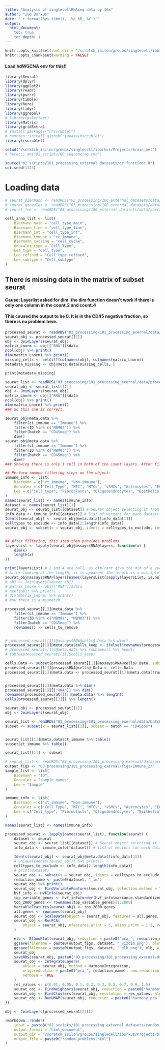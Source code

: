 ```yaml
---
title: "Analysis of singlecellRNAseq data by 10x"
author: "Ivo Borkus"
date: "`r format(Sys.time(), '%d %B, %Y')`"
output:  
  html_document:
    toc: true
    toc_depth: 1
---
```

```r
knitr::opts_knit$set(root.dir = "/scratch_isilon/groups/singlecell/iborkus/Projects/brain_met") # nolint
knitr::opts_chunk$set(warning = FALSE)
```
#### Load hdWGCNA env for this!!



```R
library(Seurat)
library(dplyr)
library(ggplot2)
library(readr)
library(purrr)
library(tibble)
library(here)
library(tidyr)
library(ggrepel)
# library(paletteer)
library(Matrix)
library(gridExtra)
# install.packages("nrscrublet")
# remotes::install_github("iaaaka/Rscrublet")
library(rscrublet)

setwd("/scratch_isilon/groups/singlecell/iborkus/Projects/brain_met")
# here::i_am("02_scripts/QC_sequencing.rmd")

source("02_scripts/101_processing_external_datasets/qc_functions.R")
set.seed(1123)
```

# Loading data
```R
# seurat_biermann <- readRDS("03_processing/100_external_datasets/data/seurat_biermann_initial_meta.rds")
# seurat_gonzalez <- readRDS("03_processing/100_external_datasets/data/seurat_gonzalez_initial_meta.rds")
# seurat_lee <- readRDS("03_processing/100_external_datasets/data/seurat_lee_initial_meta.rds")
```


```R
cell_anno_list <- list(
    Biermann_main = "cell_type_main",
    Biermann_fine = "cell_type_fine",
    Biermann_int = "cell_type_int",
    Biermann_immune = "ct_immune",
    Biermann_cycling = "cell_cycle",
    Gonzalez_type = "Cell_Type",
    Lee_type = "Cell_type",
    Lee_refined = "Cell_type.refined",
    Lee_subtype = "Cell_subtype"
)
```

## There is missing data in the matrix of subset seurat

#### Cause:  Layerlist asked for dim. the dim function doesn't work if there is only one column in the count.2 and count.4
#### This caused the output to be 0. It is in the CD45 negative fraction, so there is no problem here.

#### 
```R
processed_seurat <- readRDS("03_processing/101_processing_exernal/data/immune/processed_seurat_list_immune.rds")
seurat_obj <- processed_seurat[[1]]
obj <- JoinLayers(seurat_obj)
matrix_Lnorm <- obj[["RNA"]]$data
ncol(obj) %>% print()
dim(matrix_Lnorm) %>% print()
missing_cells <- setdiff(colnames(obj), colnames(matrix_Lnorm))
metadata_missing <- obj@meta.data[missing_cells, ]

print(metadata_missing)
```


```R
seurat_list <- readRDS("03_processing/101_processing_exernal/data/processed_seurat_batch_job.rds")
seurat_obj <- seurat_list[[1]]
obj <- JoinLayers(seurat_obj)
matrix_Lnorm <- obj[["RNA"]]$data
ncol(obj) %>% print()
dim(matrix_Lnorm) %>% print()
### So this one is correct.
```


```R
seurat_obj@meta.data %>%
    filter(ct_immune == "Immune") %>%
    filter(ID %in% c("MBM02")) %>%
    filter(batch == "CD45neg") %>%
    dim()
seurat_obj@meta.data %>%
    filter(ct_immune == "Immune") %>%
    filter(ID %in% c("MBM03")) %>%
    filter(batch == "CD45neg") %>%
    dim()
### Showing there is only 1 cell in both of the count layers. After filtering on immune
```


```R
## Perform immune filtering steps on the object:
immune_info <- list(
    Biermann = c("ct_immune", "Non-immune"),
    Gonzalez = c("Cell_Type", "MTC", "MTCs", "vSMCs", "Astrocytes", "EC-1", "EC-2", "EC-3", "PC-1", "PC-2", "PC-3", "MSC-like-c1", "MSC-like-c2"),
    Lee = c("Cell_type", "Fibroblasts", "Oligodendrocytes", "Epithelial cells")
)
names(seurat_list) <- names(immune_info)
dataset <- names(seurat_list)[1]
seurat_obj <- seurat_list[[dataset]] # Seurat object selecting it from the list
info_data <- immune_info[[dataset]] # list of vectors for each dataset that contains the column to set the idents, and then the rest is cell types to exclude
Idents(seurat_obj) <- seurat_obj@meta.data[[info_data[1]]]
celltypes_to_exclude <- info_data[2:length(info_data)]
seurat_obj <- subset(x = seurat_obj, idents = celltypes_to_exclude, invert = T)


## After filtering, this step then provides problems
layersList <- lapply(seurat_obj@assays$RNA@layers, function(x) {
    dim(x)
    length(x)
})

print(layersList) # 2 and 4 are null, as dim(cant give the dim of a vector )
# After looking at the length, it is apparent the length is a multiple of the cells times the genes present. For 2 and 4 it is the exact same as the genes. Therefore this shows there is only 1 column.
seurat_obj@assays$RNA@layers[names(layersList[sapply(layersList, is.null)])] <- NULL
# obj <- JoinLayers(seurat_obj)
# matrix_Lnorm <- obj[["RNA"]]$data
# ncol(obj) %>% print()
# dim(matrix_Lnorm) %>% print()
# Now there is a mismatch
```

```R
processed_seurat[[1]]@meta.data %>%
    filter(ct_immune == "Immune") %>%
    filter(ID %in% c("MBM02", "MBM03")) %>%
    filter(batch == "CD45neg") %>%
    rownames() -> cells_to_remove


# processed_seurat[[1]]@assays$RNA@cells@.Data %>% dim()
processed_seurat[[1]]@meta.data$cells_keep <- ifelse(!rownames(processed_seurat[[1]]@meta.data) %in% cells_to_remove, TRUE, FALSE)
# processed_seurat[[1]]@meta.data %>% rownames() %>% head()
# table(processed_seurat[[1]]$cells_keep)

cells.Data <- subset(processed_seurat[[1]]@assays$RNA@cells@.Data, subset = processed_seurat[[1]]@meta.data$cells_keep == TRUE)
processed_seurat[[1]]@assays$RNA@cells@.Data <- cells.Data
processed_seurat[[1]]@meta.data <- processed_seurat[[1]]@meta.data[!rownames(processed_seurat[[1]]@meta.data) %in% cells_to_remove, ]


processed_seurat[[1]]@meta.data %>% dim()
processed_seurat[[1]][["RNA"]] %>% dim()
rownames(processed_seurat[[1]]@meta.data) %>% length()
Cells(processed_seurat[[1]]) %>% length()

seurat_obj <- processed_seurat[[1]]
obj <- JoinLayers(seurat_obj)
```

```R
seurat_list <- readRDS("03_processing/101_processing_exernal/data/batch_job_2/processed_seurat_batch_job.rds")
subset <- subset(x = seurat_list[[1]], subset = batch == "CD45pos")


seurat_list[[1]]@meta.data$ct_immune %>% table()
subset$ct_immune %>% table()

seurat_list[[1]] <- subset
```




```R
# seurat_list <- readRDS("03_processing/101_processing_exernal/data/processed_seurat_batch_job.rds")
output_figs <- "03_processing/101_processing_exernal/figs/immune_2/"
sample_list <- list(
    Biermann = "ID",
    Gonzalez = "sample_names",
    Lee = "Sample"
)

immune_info <- list(
    Biermann = c("ct_immune", "Non-immune"),
    Gonzalez = c("Cell_Type", "MTC", "MTCs", "vSMCs", "Astrocytes", "EC-1", "EC-2", "EC-3", "PC-1", "PC-2", "PC-3", "MSC-like-c1", "MSC-like-c2"),
    Lee = c("Cell_type", "Fibroblasts", "Oligodendrocytes", "Epithelial cells")
)
```



```R
names(seurat_list) <- names(immune_info)

processed_seurat <- lapply(names(seurat_list), function(seurat) {
    dataset <- seurat
    seurat_obj <- seurat_list[[dataset]] # Seurat object selecting it from the list
    info_data <- immune_info[[dataset]] # list of vectors for each dataset that contains the column to set the idents, and then the rest is cell types to exclude

    Idents(seurat_obj) <- seurat_obj@meta.data[[info_data[1]]]
    # unique(Idents(seurat_obj)) %>% print()
    celltypes_to_exclude <- info_data[2:length(info_data)]
    # print(dataset)
    seurat_obj <- subset(x = seurat_obj, idents = celltypes_to_exclude, invert = T)
    reduction_name <- paste0(dataset, "_im")
    seurat_obj %>% print()
    seurat_obj <- FindVariableFeatures(seurat_obj, selection.method = "vst", nfeatures = 2000, verbose = TRUE)
    hvf_info <- HVFInfo(seurat_obj)
    top_variable_genes <- hvf_info[order(hvf_info$variance.standardized, decreasing = TRUE), ]
    top_2000_genes <- rownames(top_variable_genes)[1:2000]
    VariableFeatures(seurat_obj) <- top_2000_genes
    all.genes <- rownames(seurat_obj)
    seurat_obj <- ScaleData(object = seurat_obj, features = all.genes, verbose = FALSE)
    seurat_obj <- RunPCA(
        object = seurat_obj, nfeatures.print = 5, ndims.print = 1:2, reduction.name = paste0("pca_", reduction_name)
    )

    elb <- ElbowPlot(seurat_obj, reduction = paste0("pca_", reduction_name), ndims = 50)
    ggsave(filename = paste0(output_figs, dataset, "_vizdim.png"), plot = VizDimLoadings(seurat_obj, dims = 1:5, reduction = paste0("pca_", reduction_name), nfeatures = 15), width = 15, height = 15)
    ggsave(filename = paste0(output_figs, dataset, "_elb.png"), elb, width = 15, height = 15)
    seurat_obj
    saveRDS(seurat_obj, paste0("03_processing/101_processing_exernal/data/immune/", dataset, "_pre_int.rds"))
    seurat_obj <- IntegrateLayers(
        object = seurat_obj, method = HarmonyIntegration,
        orig.reduction = paste0("pca_", reduction_name), new.reduction = paste0("harmony_pca.", reduction_name),
        verbose = TRUE
    )
    res_values <- c(0.01, 0.05, 0.1, 0.2, 0.3, 0.5, 0.7, 0.9, 1.5)
    seurat_obj <- FindNeighbors(seurat_obj, reduction = paste0("harmony_pca.", reduction_name), dims = 1:25)
    seurat_obj <- FindClusters(seurat_obj, resolution = res_values, algorithm = 4)
    seurat_obj <- RunUMAP(seurat_obj, reduction = paste0("harmony_pca.", reduction_name), dims = 1:25, reduction.name = paste0("umap.harmony.", reduction_name))
})

obj <- JoinLayers(processed_seurat[[1]])
```



```R
rmarkdown::render(
    input = paste0("02_scripts/101_processing_external_datasets/random_problems.rmd"),
    output_format = "html_document",
    output_dir = "/scratch_isilon/groups/singlecell/iborkus/Projects/brain_met/02_scripts/knits",
    output_file = paste0("random_problems.html")
)
```